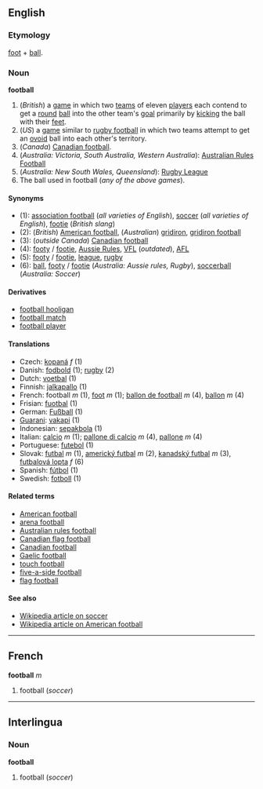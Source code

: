 ==English==
===Etymology===
[[foot]] + [[ball]].

===Noun===
'''football'''
#(''British'') a [[game]] in which two [[team]]s of eleven [[player]]s each contend to get a [[round]] [[ball]] into the other team's [[goal]] primarily by [[kick]]ing the ball with their [[foot|feet]].
#(''US'') a [[game]] similar to [[rugby football]] in which two teams attempt to get an [[ovoid]] ball into each other's territory.
#(''Canada'') [[Canadian football]].
#(''Australia: Victoria, South Australia, Western Australia''): [[Australian Rules Football]]
#(''Australia: New South Wales, Queensland''): [[Rugby League]]
#The ball used in football (''any of the above games'').

====Synonyms====
*(1): [[association football]] (''all varieties of English''), [[soccer]] (''all varieties of English''), [[footie]] (''British slang'')
*(2): (''British'') [[American football]], (''Australian'') [[gridiron]], [[gridiron football]]
*(3): (''outside Canada'') [[Canadian football]]
*(4): [[footy]] / [[footie]], [[Aussie Rules]], [[VFL]] (''outdated''), [[AFL]]
*(5): [[footy]] / [[footie]], [[league]], [[rugby]]
*(6): [[ball]], [[footy]] / [[footie]]  (''Australia: Aussie rules, Rugby''), [[soccerball]] (''Australia: Soccer'')

====Derivatives====
*[[football hooligan]]
*[[football match]]
*[[football player]]

====Translations====
*Czech: [[kopaná]] ''f'' (1)
*Danish: [[fodbold]] (1); [[rugby]] (2)
*Dutch: [[voetbal]] (1)
*Finnish: [[jalkapallo]] (1)
*French: football ''m'' (1), [[foot#French|foot]] ''m'' (1); [[ballon de football]] ''m'' (4), [[ballon]] ''m'' (4)
*Frisian: [[fuotbal]] (1)
*German: [[Fußball]] (1)
*[[Guarani]]: [[vakapi]] (1)
*Indonesian: [[sepakbola]] (1)
*Italian: [[calcio]] ''m'' (1); [[pallone di calcio]] ''m'' (4), [[pallone]] ''m'' (4)
*Portuguese: [[futebol]] (1)
*Slovak: [[futbal]] ''m'' (1), [[americký futbal]] ''m'' (2), [[kanadský futbal]] ''m'' (3), [[futbalová lopta]] ''f'' (6)
*Spanish: [[fútbol]] (1)
*Swedish: [[fotboll]] (1)

====Related terms====
*[[American football]]
*[[arena football]]
*[[Australian rules football]]
*[[Canadian flag football]]
*[[Canadian football]]
*[[Gaelic football]]
*[[touch football]]
*[[five-a-side football]]
*[[flag football]]

====See also====
*[[en:Football|Wikipedia article on soccer]]
*[[en:American_football|Wikipedia article on American football]]

----
==French==
'''football''' ''m''

#football (''soccer'')

----
==Interlingua==
===Noun===
'''football'''

#football (''soccer'')